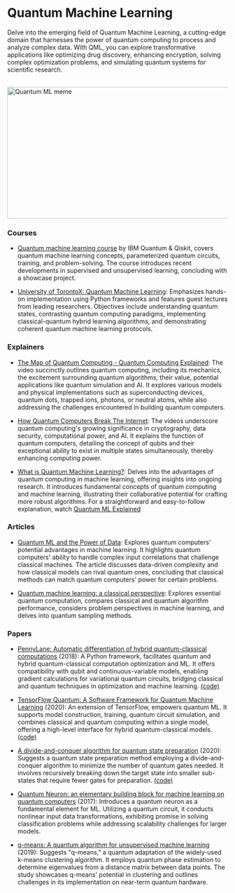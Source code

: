 # Quantum Machine Learning

Delve into the emerging field of Quantum Machine Learning, a cutting-edge domain that harnesses the power of quantum computing to process and analyze complex data. With QML, you can explore transformative applications like optimizing drug discovery, enhancing encryption, solving complex optimization problems, and simulating quantum systems for scientific research.

<br/>


<div style={{ position: "relative" }}>
  <Image
    src="/static/img/memes/quantumMeme.png"
    alt="Quantum ML meme"
    height="300"
    width="850"
    priority
  />
</div>

### Courses

- [Quantum machine learning course](https://qiskit.org/learn/course/machine-learning-course) by IBM Quantum & Qiskit, covers quantum machine learning concepts, parameterized quantum circuits, training, and problem-solving. The course introduces recent developments in supervised and unsupervised learning, concluding with a showcase project.

- [University of TorontoX: Quantum Machine Learning](https://www.edx.org/learn/machine-learning/university-of-toronto-quantum-machine-learning): Emphasizes hands-on implementation using Python frameworks and features guest lectures from leading researchers. Objectives include understanding quantum states, contrasting quantum computing paradigms, implementing classical-quantum hybrid learning algorithms, and demonstrating coherent quantum machine learning protocols.

### Explainers

- [The Map of Quantum Computing - Quantum Computing Explained](https://www.youtube.com/watch?v=-UlxHPIEVqA): The video succinctly outlines quantum computing, including its mechanics, the excitement surrounding quantum algorithms, their value, potential applications like quantum simulation and AI. It explores various models and physical implementations such as superconducting devices, quantum dots, trapped ions, photons, or neutral atoms, while also addressing the challenges encountered in building quantum computers.

- [How Quantum Computers Break The Internet](https://www.youtube.com/watch?v=-UrdExQW0cs): The videos underscore quantum computing's growing significance in cryptography, data security, computational power, and AI. It explains the function of quantum computers, detailing the concept of qubits and their exceptional ability to exist in multiple states simultaneously, thereby enhancing computing power.

- [What is Quantum Machine Learning?](https://www.youtube.com/watch?v=j0DV_75LkFo): Delves into the advantages of quantum computing in machine learning, offering insights into ongoing research. It introduces fundamental concepts of quantum computing and machine learning, illustrating their collaborative potential for crafting more robust algorithms. For a straightforward and easy-to-follow explanation, watch  [Quantum ML Explained](https://www.youtube.com/watch?v=NqHKr9CGWJ0)



### Articles

- [Quantum ML and the Power of Data](https://blog.research.google/2021/06/quantum-machine-learning-and-power-of.html): Explores quantum computers' potential advantages in machine learning. It highlights quantum computers' ability to handle complex input correlations that challenge classical machines. The article discusses data-driven complexity and how classical models can rival quantum ones, concluding that classical methods can match quantum computers' power for certain problems.

- [Quantum machine learning: a classical perspective](https://royalsocietypublishing.org/doi/10.1098/rspa.2017.0551): Explores essential quantum computation, compares classical and quantum algorithm performance, considers problem perspectives in machine learning, and delves into quantum sampling methods.


### Papers

- [PennyLane: Automatic differentiation of hybrid quantum-classical computations](https://arxiv.org/abs/1811.04968v4) (2018): A Python framework, facilitates quantum and hybrid quantum-classical computation optimization and ML. It offers compatibility with qubit and continuous-variable models, enabling gradient calculations for variational quantum circuits, bridging classical and quantum techniques in optimization and machine learning. [(code)](https://github.com/PennyLaneAI/pennylane)

- [TensorFlow Quantum: A Software Framework for Quantum Machine Learning](https://arxiv.org/abs/2003.02989v2) (2020): An extension of TensorFlow, empowers quantum ML. It supports model construction, training, quantum circuit simulation, and combines classical and quantum computing within a single model, offering a high-level interface for hybrid quantum-classical models. [(code)](https://github.com/tensorflow/quantum)

- [A divide-and-conquer algorithm for quantum state preparation](https://arxiv.org/abs/2008.01511v2) (2020): Suggests a quantum state preparation method employing a divide-and-conquer algorithm to minimize the number of quantum gates needed. It involves recursively breaking down the target state into smaller sub-states that require fewer gates for preparation. [(code)](https://github.com/qclib/qclib)

- [Quantum Neuron: an elementary building block for machine learning on quantum computers](https://arxiv.org/abs/1711.11240v1) (2017): Introduces a quantum neuron as a fundamental element for ML. Utilizing a quantum circuit, it conducts nonlinear input data transformations, exhibiting promise in solving classification problems while addressing scalability challenges for larger models.

- [q-means: A quantum algorithm for unsupervised machine learning](https://arxiv.org/abs/1812.03584v2) (2019): Suggests "q-means," a quantum adaptation of the widely-used k-means clustering algorithm. It employs quantum phase estimation to determine eigenvalues from a distance matrix between data points. The study showcases q-means' potential in clustering and outlines challenges in its implementation on near-term quantum hardware.
 
